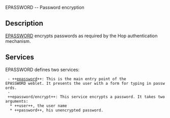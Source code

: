 <doc> EPASSWORD -- Password encryption

== Description ==

[[epassword|EPASSWORD]] encrypts passwords as required by the Hop 
authentication mechanism.

== Services ==

EPASSWORD defines two services:

  - ++[[epassword]]++: This is the main entry point of the 
 EPASSWORD weblet. It presents the user with a form for typing in passwords.
  - ++epassword/encrypt++: This service encrypts a password. It takes two
 arguments: 
   * ++user++, the user name
   * ++password++, his unencrypted password.

</doc>


